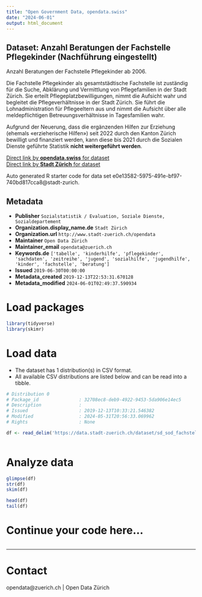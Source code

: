 ```yaml
---
title: "Open Government Data, opendata.swiss"
date: "2024-06-01"
output: html_document
---
```


## Dataset: Anzahl Beratungen der Fachstelle Pflegekinder (Nachführung eingestellt)

Anzahl Beratungen der Fachstelle Pflegekinder ab 2006.

Die Fachstelle Pflegekinder als gesamtstädtische Fachstelle ist zuständig für die Suche, Abklärung und Vermittlung von Pflegefamilien in der Stadt Zürich. Sie erteilt Pflegeplatzbewilligungen, nimmt die Aufsicht wahr und begleitet die Pflegeverhältnisse in der Stadt Zürich. Sie führt die Lohnadministration für Pflegeeltern aus und nimmt die Aufsicht über alle meldepflichtigen Betreuungsverhältnisse in Tagesfamilien wahr.

Aufgrund der Neuerung, dass die ergänzenden Hilfen zur Erziehung (ehemals «erzieherische Hilfen») seit 2022 durch den Kanton Zürich bewilligt und finanziert werden, kann diese bis 2021 durch die Sozialen Dienste geführte Statistik **nicht weitergeführt werden**.



[Direct link by **opendata.swiss** for dataset](https://opendata.swiss/de/dataset/anzahl-beratungen-der-fachstelle-pflegekinder)<br>
[Direct link by **Stadt Zürich** for dataset](https://data.stadt-zuerich.ch/dataset/sd_sod_fachstelle_pflegekinder)

Auto generated R starter code for data set e0e13582-5975-491e-bf97-740bd817cca8@stadt-zurich.

## Metadata

- **Publisher** `Sozialstatistik / Evaluation, Soziale Dienste, Sozialdepartement`
- **Organization.display_name.de** `Stadt Zürich`
- **Organization.url** `http://www.stadt-zuerich.ch/opendata`
- **Maintainer** `Open Data Zürich`
- **Maintainer_email** `opendata@zuerich.ch`
- **Keywords.de** `['tabelle', 'kinderhilfe', 'pflegekinder', 'sachdaten', 'zeitreihe', 'jugend', 'sozialhilfe', 'jugendhilfe', 'kinder', 'fachstelle', 'beratung']`
- **Issued** `2019-06-30T00:00:00`
- **Metadata_created** `2019-12-13T22:53:31.670128`
- **Metadata_modified** `2024-06-01T02:49:37.590934`


# Load packages

```r

library(tidyverse)
library(skimr)

```

# Load data

-   The dataset has 1 distribution(s) in CSV format.
-   All available CSV distributions are listed below and can be read into a tibble.

```r

# Distribution 0
# Package_id               : 32708ec8-deb9-4922-9453-5da906e14ec5
# Description              : 
# Issued                   : 2019-12-13T10:33:21.546382
# Modified                 : 2024-05-31T20:56:33.069962
# Rights                   : None

df <- read_delim('https://data.stadt-zuerich.ch/dataset/sd_sod_fachstelle_pflegekinder/download/sd_sod_fachstelle_pflegekinder.csv')



```

# Analyze data

```r

glimpse(df)
str(df)
skim(df)

head(df)
tail(df)

```

# Continue your code here...

```r

```

------------------------------------------------------------------------

# Contact

opendata@zuerich.ch | Open Data Zürich
